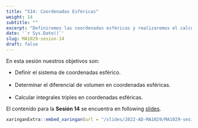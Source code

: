 ```yaml
---
title: "S14: Coordenadas Esféricas"
weight: 14
subtitle: ""
excerpt: "Definiremos las coordenadas esféricas y realizaremos el calculo de integrales triples usando estos cambios"
date: '`r Sys.Date()`'
slug: MA1029-sesion-14
draft: false
---
```


En esta sesión nuestros objetivos son:

 * Definir el sistema de coordenadas esférico. <br/><br/>
 * Determinar el diferencial de volumen en coordenadas esféricas. <br/><br/>
 * Calcular integrales triples en coordenadas esféricas.


El contenido para la **Sesión 14** se encuentra en following [slides](/slides/2022-AD-MA1029/MA1029-sesion-14).

```r
xaringanExtra::embed_xaringan(url = "/slides/2022-AD-MA1029/MA1029-sesion-14", ratio = "4:3")
```